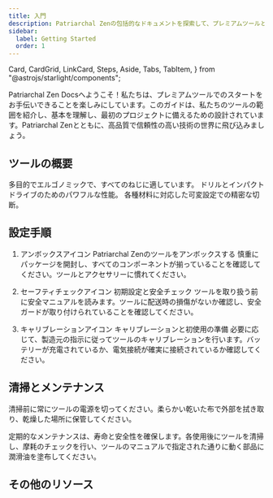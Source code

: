 ```yaml
---
title: 入門
description: Patriarchal Zenの包括的なドキュメントを探索して、プレミアムツールと建設サービスを詳しく見てください。
sidebar:
  label: Getting Started
  order: 1
---
```


  Card,
  CardGrid,
  LinkCard,
  Steps,
  Aside,
  Tabs,
  TabItem,
} from "@astrojs/starlight/components";

Patriarchal Zen Docsへようこそ！私たちは、プレミアムツールでのスタートをお手伝いできることを楽しみにしています。このガイドは、私たちのツールの範囲を紹介し、基本を理解し、最初のプロジェクトに備えるための設計されています。Patriarchal Zenとともに、高品質で信頼性の高い技術の世界に飛び込みましょう。

## ツールの概要

<CardGrid>
  <Card title="スクリュードライバーセット" icon="seti:config">
    多目的でエルゴノミックで、すべてのねじに適しています。
    <LinkCard title="詳細はこちら " href="ja/guides/getting-started" />
  </Card>
  <Card title="ハンマードリル" icon="seti:pipeline">
    ドリルとインパクトドライブのためのパワフルな性能。
    <LinkCard title="詳細はこちら " href="ja/guides/getting-started" />
  </Card>
  <Card title="電動ノコギリ" icon="seti:crystal">
    各種材料に対応した可変設定での精密な切断。
    <LinkCard title="詳細はこちら " href="ja/guides/getting-started" />
  </Card>
</CardGrid>

## 設定手順

<Steps>

1. アンボックスアイコン Patriarchal Zenのツールをアンボックスする
   慎重にパッケージを開封し、すべてのコンポーネントが揃っていることを確認してください。ツールとアクセサリーに慣れてください。

2. セーフティチェックアイコン 初期設定と安全チェック
   ツールを取り扱う前に安全マニュアルを読みます。ツールに配送時の損傷がないか確認し、安全ガードが取り付けられていることを確認してください。

3. キャリブレーションアイコン キャリブレーションと初使用の準備
   必要に応じて、製造元の指示に従ってツールのキャリブレーションを行います。バッテリーが充電されているか、電気接続が確実に接続されているか確認してください。

</Steps>


## 清掃とメンテナンス

<Aside type="tip">
  清掃前に常にツールの電源を切ってください。柔らかい乾いた布で外部を拭き取り、乾燥した場所に保管してください。
</Aside>

定期的なメンテナンスは、寿命と安全性を確保します。各使用後にツールを清掃し、摩耗のチェックを行い、ツールのマニュアルで指定された通りに動く部品に潤滑油を塗布してください。

## その他のリソース

<LinkCard
  title="詳細なチュートリアル"
  description="専門家によるチュートリアルでツールの使用法を詳しく学びます。"
  href="ja/guides/getting-started"
/>

<LinkCard
  title="ビデオデモ"
  description="ツールを最大限に活用するためのビジュアルガイド。"
  href="ja/guides/getting-started"
/>

<LinkCard
  title="保証情報"
  description="保証範囲と必要に応じて請求方法を理解します。"
  href="ja/guides/getting-started"
/>
